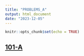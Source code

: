 ```yaml
---
title: "PROBLEMS_A"
output: html_document
date: "2023-12-05"
---
```


```r
knitr::opts_chunk$set(echo = TRUE)
```

## [101-A](./101_A.html)
